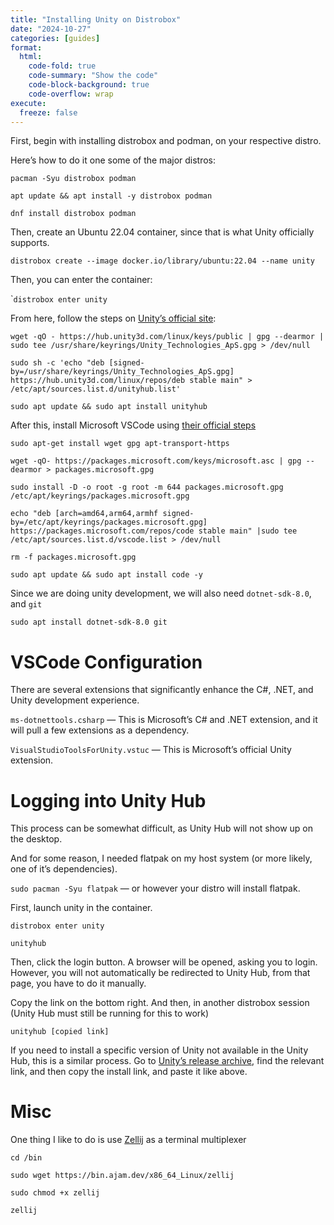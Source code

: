 ```yaml
---
title: "Installing Unity on Distrobox"
date: "2024-10-27"
categories: [guides]
format:
  html:
    code-fold: true
    code-summary: "Show the code"
    code-block-background: true
    code-overflow: wrap
execute:
  freeze: false
---
```



First, begin with installing distrobox and podman, on your respective distro.

Here's how to do it one some of the major distros:


```
pacman -Syu distrobox podman
```

```
apt update && apt install -y distrobox podman
```

```
dnf install distrobox podman
```

Then, create an Ubuntu 22.04 container, since that is what Unity officially supports. 

```distrobox create --image docker.io/library/ubuntu:22.04 --name unity
```

Then, you can enter the container: 

````
distrobox enter unity
```

From here, follow the steps on [Unity's official site](https://docs.unity3d.com/hub/manual/InstallHub.html):

```.default
wget -qO - https://hub.unity3d.com/linux/keys/public | gpg --dearmor | sudo tee /usr/share/keyrings/Unity_Technologies_ApS.gpg > /dev/null
```

```.default
sudo sh -c 'echo "deb [signed-by=/usr/share/keyrings/Unity_Technologies_ApS.gpg] https://hub.unity3d.com/linux/repos/deb stable main" > /etc/apt/sources.list.d/unityhub.list'
```

```.default
sudo apt update && sudo apt install unityhub
```

After this, install Microsoft VSCode using [their official steps](https://code.visualstudio.com/docs/setup/linux)

```.default
sudo apt-get install wget gpg apt-transport-https
```

```.default
wget -qO- https://packages.microsoft.com/keys/microsoft.asc | gpg --dearmor > packages.microsoft.gpg
```

```.default
sudo install -D -o root -g root -m 644 packages.microsoft.gpg /etc/apt/keyrings/packages.microsoft.gpg
``` 

```.default
echo "deb [arch=amd64,arm64,armhf signed-by=/etc/apt/keyrings/packages.microsoft.gpg] https://packages.microsoft.com/repos/code stable main" |sudo tee /etc/apt/sources.list.d/vscode.list > /dev/null
```

```.default
rm -f packages.microsoft.gpg
```

```.default
sudo apt update && sudo apt install code -y
```

Since we are doing unity development, we will also need `dotnet-sdk-8.0`, and `git`

```.default
sudo apt install dotnet-sdk-8.0 git
```

# VSCode Configuration

There are several extensions that significantly enhance the C#, .NET, and Unity development experience.

`ms-dotnettools.csharp` — This is Microsoft's C# and .NET extension, and it will pull a few extensions as a dependency.

`VisualStudioToolsForUnity.vstuc` — This is Microsoft's official Unity extension.


# Logging into Unity Hub

This process can be somewhat difficult, as Unity Hub will not show up on the desktop.

And for some reason, I needed flatpak on my host system (or more likely, one of it's dependencies).

`sudo pacman -Syu flatpak`  — or however your distro will install flatpak. 


First, launch unity in the container.

```
distrobox enter unity
```

```
unityhub
```

Then, click the login button. A browser will be opened, asking you to login. However, you will not automatically be redirected to Unity Hub, from that page, you have to do it manually.



Copy the link on the bottom right. And then, in another distrobox session (Unity Hub must still be running for this to work)

```
unityhub [copied link]
```


If you need to install a specific version of Unity not available in the Unity Hub, this is a similar process. Go to [Unity's release archive](https://unity.com/releases/editor/archive), find the relevant link, and then copy the install link, and paste it like above. 


# Misc

One thing I like to do is use [Zellij](https://zellij.dev/) as a terminal multiplexer


```
cd /bin

sudo wget https://bin.ajam.dev/x86_64_Linux/zellij

sudo chmod +x zellij

zellij
``` 





